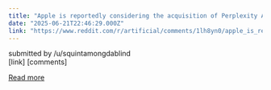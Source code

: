 ```yaml
---
title: "Apple is reportedly considering the acquisition of Perplexity AI"
date: "2025-06-21T22:46:29.000Z"
link: "https://www.reddit.com/r/artificial/comments/1lh8yn0/apple_is_reportedly_considering_the_acquisition/"
---
```


submitted by    /u/squintamongdablind  
 [link]   [comments]

[Read more](https://www.reddit.com/r/artificial/comments/1lh8yn0/apple_is_reportedly_considering_the_acquisition/)
